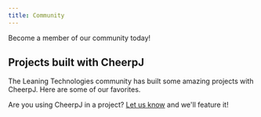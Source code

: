 ```yaml
---
title: Community
---
```



Become a member of our community today!

<LinkButton
	type="discord"
	href={DISCORD_URL}
	iconLeft="fa-brands:discord"
	label="Join our Discord server"
/>

## Projects built with CheerpJ

The Leaning Technologies community has built some amazing projects with CheerpJ. Here are some of our favorites.

<ShowcaseList tag="CheerpJ" />

Are you using CheerpJ in a project? [Let us know][submit] and we'll feature it!

[submit]: https://github.com/leaningtech/labs.leaningtech.com/issues/new?assignees=nanaian&labels=documentation&projects=&template=project-submission.md&title=Project+submission
